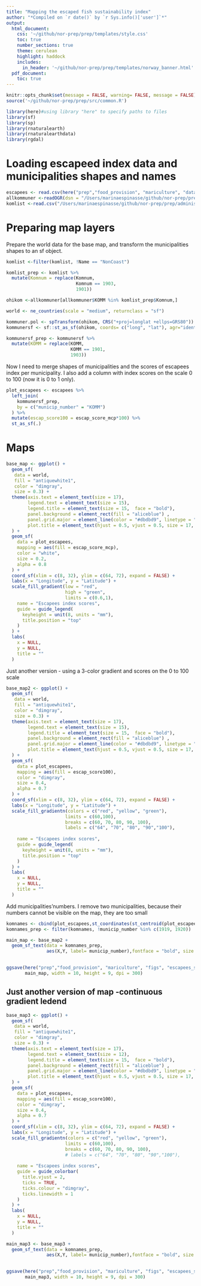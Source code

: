 ```yaml
---
title: "Mapping the escaped fish sustainability index"
author: "*Compiled on `r date()` by `r Sys.info()['user']`*"
output: 
  html_document:
    css: '~/github/nor-prep/prep/templates/style.css'
    toc: true
    number_sections: true
    theme: cerulean
    highlight: haddock
    includes: 
      in_header: '~/github/nor-prep/prep/templates/norway_banner.html'
  pdf_document:
    toc: true
---
```


```r
knitr::opts_chunk$set(message = FALSE, warning= FALSE, message = FALSE)
source('~/github/nor-prep/prep/src/common.R')
```

```r
library(here)#using library "here" to specify paths to files
library(sf)
library(sp)
library(rnaturalearth)
library(rnaturalearthdata)
library(rgdal)
```

# Loading escapeed index data and municipalities shapes and names
```r
escapees <- read.csv(here("prep","food_provision", "mariculture", "data", "escapees_score_per_mcp.csv"))
allkommuner <-readOGR(dsn = "/Users/marinaespinasse/github/nor-prep/prep/administrative/raw/shapefiles/NO_AdminOmrader")
komlist <-read.csv("/Users/marinaespinasse/github/nor-prep/prep/administrative/komlist.csv", sep = ";")
```

# Preparing map layers
Prepare the world data for the base map, and transform the municipalities shapes to an sf object.
```r
komlist <-filter(komlist, !Name == "NonCoast")

komlist_prep <- komlist %>% 
  mutate(Komnum = replace(Komnum,
                          Komnum == 1903,
                          1901))

ohikom <-allkommuner[allkommuner$KOMM %in% komlist_prep$Komnum,] 
```


```r
world <- ne_countries(scale = "medium", returnclass = "sf")

kommuner.pol <- spTransform(ohikom, CRS("+proj=longlat +ellps=GRS80"))
kommunersf <- sf::st_as_sf(ohikom, coords= c("long", "lat"), agr="identity")

kommunersf_prep <- kommunersf %>% 
  mutate(KOMM = replace(KOMM,
                        KOMM == 1901,
                        1903))
```
Now I need to merge shapes of municipalities and the scores of escapees index per municipality.
I also add a column with index scores on the scale 0 to 100 (now it is 0 to 1 only).
```r
plot_escapees <- escapees %>% 
  left_join(
    kommunersf_prep,
    by = c("municip_number" = "KOMM")
  ) %>% 
  mutate(escap_score100 = escap_score_mcp*100) %>% 
  st_as_sf(.)
```

# Maps
```r
base_map <- ggplot() +
  geom_sf(
   data = world, 
   fill = "antiquewhite1", 
   color = "dimgray", 
   size = 0.3) +
  theme(axis.text = element_text(size = 17),
        legend.text = element_text(size = 15),
        legend.title = element_text(size = 15,  face = "bold"),
        panel.background = element_rect(fill = "aliceblue") ,
        panel.grid.major = element_line(color = "#dbdbd9", linetype = "dashed"),
        plot.title = element_text(hjust = 0.5, vjust = 0.5, size = 17, face = "bold")
  ) +
  geom_sf(
    data = plot_escapees,
    mapping = aes(fill = escap_score_mcp),
    color = "white",
    size = 0.2,
    alpha = 0.8
  ) +
  coord_sf(xlim = c(8, 32), ylim = c(64, 72), expand = FALSE) +
  labs(x = "Longitude", y = "Latitude") +
  scale_fill_gradient(low = "red", 
                      high = "green",
                      limits = c(0.6,1),
    name = "Escapees index scores",
    guide = guide_legend(
      keyheight = unit(8, units = "mm"),
      title.position = "top"
    )
  ) +
  labs(
    x = NULL,
    y = NULL,
    title = ""
  ) 
```

Just another version - using a 3-color gradient and scores on the 0 to 100 scale
```r
base_map2 <- ggplot() +
  geom_sf(
   data = world, 
   fill = "antiquewhite1", 
   color = "dimgray", 
   size = 0.3) +
  theme(axis.text = element_text(size = 17),
        legend.text = element_text(size = 15),
        legend.title = element_text(size = 15,  face = "bold"),
        panel.background = element_rect(fill = "aliceblue") ,
        panel.grid.major = element_line(color = "#dbdbd9", linetype = "dashed"),
        plot.title = element_text(hjust = 0.5, vjust = 0.5, size = 17, face = "bold")
  ) +
  geom_sf(
    data = plot_escapees,
    mapping = aes(fill = escap_score100),
    color = "dimgray",
    size = 0.4,
    alpha = 0.7
  ) +
  coord_sf(xlim = c(8, 32), ylim = c(64, 72), expand = FALSE) +
  labs(x = "Longitude", y = "Latitude") +
  scale_fill_gradientn(colors = c("red", "yellow", "green"),
                      limits = c(60,100),
                      breaks = c(60, 70, 80, 90, 100),
                      labels = c("64", "70", "80", "90","100"),
                      
    name = "Escapees index scores",
    guide = guide_legend(
      keyheight = unit(8, units = "mm"),
      title.position = "top"
    )
  ) +
  labs(
    x = NULL,
    y = NULL,
    title = ""
  ) 
```

Add municipalities'numbers. I remove two municipalities, because their numbers cannot be visible on the map, they are too small
```r
komnames <- cbind(plot_escapees,st_coordinates(st_centroid(plot_escapees)))
komnames_prep <- filter(komnames, !municip_number %in% c(1919, 1920))
```


```r
main_map <- base_map2 +
  geom_sf_text(data = komnames_prep, 
               aes(X,Y, label= municip_number),fontface = "bold", size = 2)
  
```

```r
ggsave(here("prep","food_provision", "mariculture", "figs", "escapees_scores_map.pdf") ,
       main_map, width = 10, height = 9, dpi = 300)
```


## Just another version of map -continuous gradient ledend
```r
base_map3 <- ggplot() +
  geom_sf(
   data = world, 
   fill = "antiquewhite1", 
   color = "dimgray", 
   size = 0.3) +
  theme(axis.text = element_text(size = 17),
        legend.text = element_text(size = 12),
        legend.title = element_text(size = 15,  face = "bold"),
        panel.background = element_rect(fill = "aliceblue") ,
        panel.grid.major = element_line(color = "#dbdbd9", linetype = "dashed"),
        plot.title = element_text(hjust = 0.5, vjust = 0.5, size = 17, face = "bold")
  ) +
  geom_sf(
    data = plot_escapees,
    mapping = aes(fill = escap_score100),
    color = "dimgray",
    size = 0.4,
    alpha = 0.7
  ) +
  coord_sf(xlim = c(8, 32), ylim = c(64, 72), expand = FALSE) +
  labs(x = "Longitude", y = "Latitude") +
  scale_fill_gradientn(colors = c("red", "yellow", "green"),
                      limits = c(60,100),
                      breaks = c(60, 70, 80, 90, 100),
                      # labels = c("64", "70", "80", "90","100"),
                      
    name = "Escapees index scores",
    guide = guide_colorbar(
      title.vjust = 2,
      ticks = TRUE,
      ticks.colour = "dimgray",
      ticks.linewidth = 1
    )
  ) +
  labs(
    x = NULL,
    y = NULL,
    title = ""
  ) 
```

```r
main_map3 <- base_map3 +
  geom_sf_text(data = komnames_prep, 
               aes(X,Y, label= municip_number),fontface = "bold", size = 2)
  
```

```r
ggsave(here("prep","food_provision", "mariculture", "figs", "escapees_scores_map_scale100.pdf") ,
       main_map3, width = 10, height = 9, dpi = 300)
```
